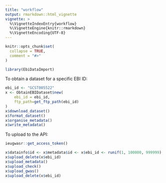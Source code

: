 ```yaml
---
title: "workflow"
output: rmarkdown::html_vignette
vignette: >
  %\VignetteIndexEntry{workflow}
  %\VignetteEngine{knitr::rmarkdown}
  %\VignetteEncoding{UTF-8}
---
```


```r
knitr::opts_chunk$set(
  collapse = TRUE,
  comment = "#>"
)
```

```r
library(EbiDataImport)
```


To obtain a dataset for a specific EBI ID:


```r

ebi_id <- "GCST005522"
x <- ObtainEBIDataset$new(
	ebi_id = ebi_id, 
	ftp_path=get_ftp_path(ebi_id)
)
x$download_dataset()
x$format_dataset()
x$organise_metadata()
x$write_metadata()
```

To upload to the API:

```r

ieugwasr::get_access_token()

x$datainfo$id <- x$metadata$id <- x$ebi_id <- runif(1, 100000, 999999) %>% round %>% as.character %>% paste0("ebitest-", .)
x$upload_delete(x$ebi_id)
x$upload_metadata()
x$upload_check()
x$upload_gwas()
x$upload_delete(x$ebi_id)
```
